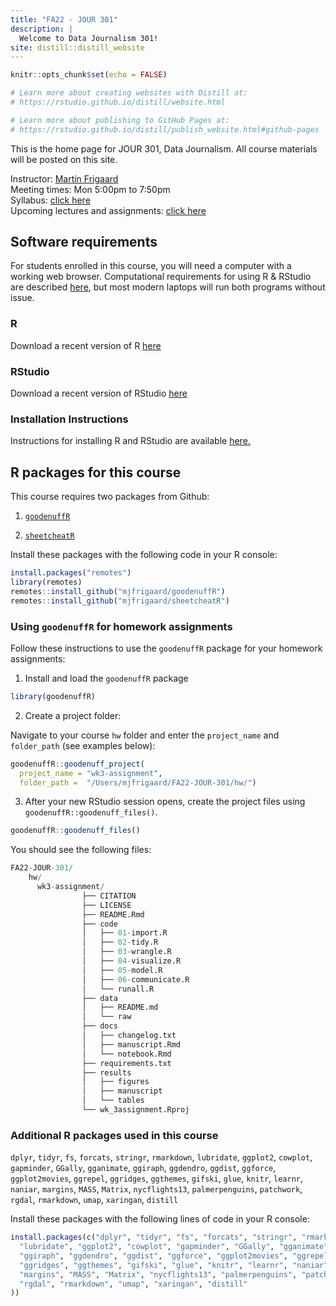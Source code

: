 ```yaml
---
title: "FA22 - JOUR 301"
description: |
  Welcome to Data Journalism 301!
site: distill::distill_website
---
```


```r
knitr::opts_chunk$set(echo = FALSE)

# Learn more about creating websites with Distill at:
# https://rstudio.github.io/distill/website.html

# Learn more about publishing to GitHub Pages at:
# https://rstudio.github.io/distill/publish_website.html#github-pages

```

This is the home page for JOUR 301, Data Journalism. All course materials will be posted on this site.

Instructor: [Martin Frigaard](https://www.martinfrigaard.io/)  
Meeting times: Mon 5:00pm to 7:50pm  
Syllabus: [click here](syllabus.html)  
Upcoming lectures and assignments: [click here](schedule.html)  

## Software requirements

For students enrolled in this course, you will need a computer with a working web browser. Computational requirements for using R & RStudio are described [here](https://support.rstudio.com/hc/en-us/articles/201853926-RStudio-IDE-System-Recommendations), but most modern laptops will run both programs without issue. 

### R

Download a recent version of R [here](https://cloud.r-project.org/)

### RStudio

Download a recent version of RStudio [here](https://rstudio.com/products/rstudio/download/#download)

### Installation Instructions

Instructions for installing R and RStudio are available [here.](https://mjfrigaard.github.io/FA22-JOUR301/resources/install-r-rstudio.html) 

## R packages for this course 

This course requires two packages from Github: 

1. [`goodenuffR`](https://mjfrigaard.github.io/goodenuffR/)  

2. [`sheetcheatR`](https://mjfrigaard.github.io/sheetcheatR/)

Install these packages with the following code in your R console: 

```r
install.packages("remotes")
library(remotes)
remotes::install_github("mjfrigaard/goodenuffR")
remotes::install_github("mjfrigaard/sheetcheatR")
```

### Using `goodenuffR` for homework assignments 

Follow these instructions to use the `goodenuffR` package for your homework assignments: 

1. Install and load the `goodenuffR` package

```r
library(goodenuffR)
```

2. Create a project folder: 

Navigate to your course `hw` folder and enter the `project_name` and `folder_path` (see examples below): 

```r
goodenuffR::goodenuff_project(
  project_name = "wk3-assignment", 
  folder_path =  "/Users/mjfrigaard/FA22-JOUR-301/hw/")
```

3. After your new RStudio session opens, create the project files using `goodenuffR::goodenuff_files()`.

```r
goodenuffR::goodenuff_files()
```

You should see the following files: 

```r
FA22-JOUR-301/
    hw/
      wk3-assignment/
                ├── CITATION
                ├── LICENSE
                ├── README.Rmd
                ├── code
                │   ├── 01-import.R
                │   ├── 02-tidy.R
                │   ├── 03-wrangle.R
                │   ├── 04-visualize.R
                │   ├── 05-model.R
                │   ├── 06-communicate.R
                │   └── runall.R
                ├── data
                │   ├── README.md
                │   └── raw
                ├── docs
                │   ├── changelog.txt
                │   ├── manuscript.Rmd
                │   └── notebook.Rmd
                ├── requirements.txt
                ├── results
                │   ├── figures
                │   ├── manuscript
                │   └── tables
                └── wk_3assignment.Rproj
```


### Additional R packages used in this course

`dplyr`, `tidyr`, `fs`, `forcats`, `stringr`, `rmarkdown`, `lubridate`, 
`ggplot2`, `cowplot`, `gapminder`, `GGally`, `gganimate`, `ggiraph`, `ggdendro`,
`ggdist`, `ggforce`, `ggplot2movies`, `ggrepel`, `ggridges`, `ggthemes`, 
`gifski`, `glue`, `knitr`, `learnr`, `naniar`, `margins`, `MASS`, `Matrix`, 
`nycflights13`, `palmerpenguins`, `patchwork`, `rgdal`, `rmarkdown`, `umap`, 
`xaringan`, `distill`

Install these packages with the following lines of code in your R console:

```r
install.packages(c("dplyr", "tidyr", "fs", "forcats", "stringr", "rmarkdown",
  "lubridate", "ggplot2", "cowplot", "gapminder", "GGally", "gganimate", 
  "ggiraph", "ggdendro", "ggdist", "ggforce", "ggplot2movies", "ggrepel", 
  "ggridges", "ggthemes", "gifski", "glue", "knitr", "learnr", "naniar", 
  "margins", "MASS", "Matrix", "nycflights13", "palmerpenguins", "patchwork",
  "rgdal", "rmarkdown", "umap", "xaringan", "distill"
))
```


